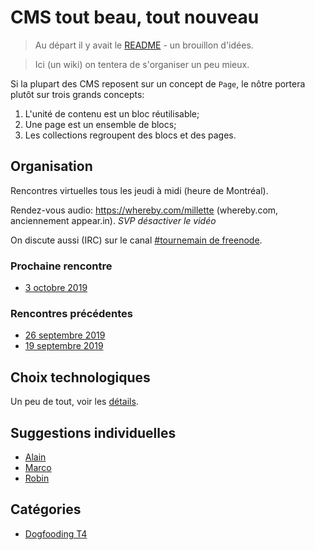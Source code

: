 # CMS tout beau, tout nouveau

> Au départ il y avait le [README](https://github.com/millette/tournemain/blob/ef74eda6e3c75ee328ad83d30080eab73a176c88/README.md) - un brouillon d'idées.

> Ici (un wiki) on tentera de s'organiser un peu mieux.

Si la plupart des CMS reposent sur un concept de `Page`, le nôtre portera plutôt sur trois grands concepts:

1. L'unité de contenu est un bloc réutilisable;
1. Une page est un ensemble de blocs;
1. Les collections regroupent des blocs et des pages.

## Organisation

Rencontres virtuelles tous les jeudi à midi (heure de Montréal).

Rendez-vous audio: <https://whereby.com/millette> (whereby.com, anciennement appear.in). _SVP désactiver le vidéo_

On discute aussi (IRC) sur le canal [#tournemain de freenode](https://kiwiirc.com/nextclient/chat.freenode.net:6697/?#tournemain).

### Prochaine rencontre

- [3 octobre 2019](/custom/reunion-2019-10-03)

### Rencontres précédentes

- [26 septembre 2019](/custom/reunion-2019-09-26)
- [19 septembre 2019](/custom/reunion-2019-09-19)

## Choix technologiques

Un peu de tout, voir les [détails](/custom/choix-technologiques).

## Suggestions individuelles

- [Alain](/custom/Suggestions-de-Alain)
- [Marco](/custom/Suggestions-de-Marco)
- [Robin](/custom/Suggestions-de-Robin)

## Catégories

- [Dogfooding T4](/custom/df-t4)
